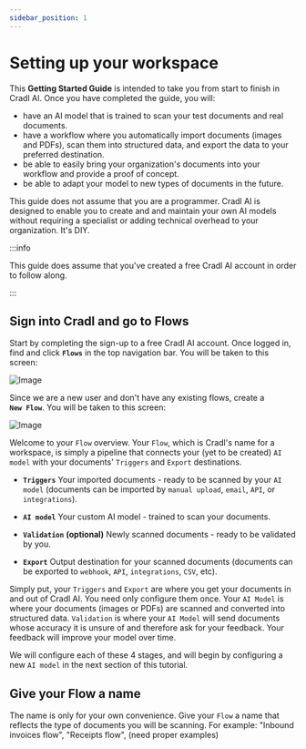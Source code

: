 ```yaml
---
sidebar_position: 1
---
```

# Setting up your workspace
This **Getting Started Guide** is intended to take you from start to finish in Cradl AI. Once you have completed the guide, you will:
- have an AI model that is trained to scan your test documents and real documents. 
- have a workflow where you automatically import documents (images and PDFs), scan them into structured data, and export the data to your preferred destination.
- be able to easily bring your organization's documents into your workflow and provide a proof of concept.
- be able to adapt your model to new types of documents in the future.


This guide does not assume that you are a programmer. Cradl AI is designed to enable you to create and and maintain your own AI models without requiring a specialist or adding technical overhead to your organization. It's DIY.


:::info

This guide does assume that you've created a free Cradl AI account in order to follow along.

:::

## Sign into Cradl and go to Flows
Start by completing the sign-up to a free Cradl AI account. Once logged in, find and click <span className="utils-admonition-success">**`Flows`**</span> in the top navigation bar. You will be taken to this screen:

![Image](../../static/img/flow/flow-new.png)

Since we are a new user and don't have any existing flows, create a<br/> <span className="utils-admonition-success">**`New Flow`**</span>. You will be taken to this screen:

![Image](../../static/img/flow/flow-overview.png)

Welcome to your `Flow` overview.
Your `Flow`, which is Cradl's name for a workspace, is simply a pipeline that connects your (yet to be created) `AI model` with your documents' `Triggers` and `Export` destinations.
- **`Triggers`** Your imported documents - ready to be scanned by your `AI model` (documents can be imported by `manual upload`, `email`, `API`, or `integrations`).

- **`AI model`** Your custom AI model - trained to scan your documents.
- **`Validation`** **(optional)** Newly scanned documents - ready to be validated by you.
- **`Export`** Output destination for your scanned documents (documents can be exported to `webhook`, `API`, `integrations`, `CSV`, etc).

Simply put, your `Triggers` and `Export` are where you get your documents in and out of Cradl AI. You need only configure them once. Your `AI Model` is where your documents (images or PDFs) are scanned and converted into structured data. `Validation` is where your `AI Model` will send documents whose accuracy it is unsure of and therefore ask for your feedback. Your feedback will improve your model over time.

We will configure each of these 4 stages, and will begin by configuring a new `AI model` in the next section of this tutorial. 


## Give your Flow a name
The name is only for your own convenience. Give your `Flow` a name that reflects the type of documents you will be scanning. For example: "Inbound invoices flow", "Receipts flow", (need proper examples) 


 